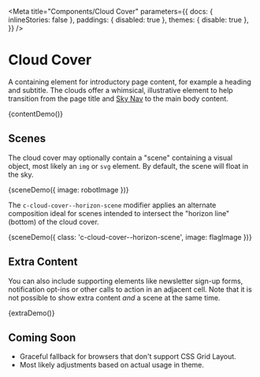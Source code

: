 
<Meta
  title="Components/Cloud Cover"
  parameters={{
    docs: { inlineStories: false },
    paddings: { disabled: true },
    themes: { disable: true },
  }}
/>

# Cloud Cover

A containing element for introductory page content, for example a heading and subtitle. The clouds offer a whimsical, illustrative element to help transition from the page title and [Sky Nav](/docs/components-sky-nav--dark) to the main body content.

<Canvas>
  <Story name="Content" height="400px">
    {contentDemo()}
  </Story>
</Canvas>

## Scenes

The cloud cover may optionally contain a "scene" containing a visual object, most likely an `img` or `svg` element. By default, the scene will float in the sky.

<Canvas>
  <Story name="Scene" height="400px">
    {sceneDemo({ image: robotImage })}
  </Story>
</Canvas>

The `c-cloud-cover--horizon-scene` modifier applies an alternate composition ideal for scenes intended to intersect the "horizon line" (bottom) of the cloud cover.

<Canvas>
  <Story name="Horizon Scene" height="400px">
    {sceneDemo({ class: 'c-cloud-cover--horizon-scene', image: flagImage })}
  </Story>
</Canvas>

## Extra Content

You can also include supporting elements like newsletter sign-up forms, notification opt-ins or other calls to action in an adjacent cell. Note that it is not possible to show extra content _and_ a scene at the same time.

<Canvas>
  <Story name="Extra Content" height="400px">
    {extraDemo()}
  </Story>
</Canvas>

## Coming Soon

- Graceful fallback for browsers that don't support CSS Grid Layout.
- Most likely adjustments based on actual usage in theme.
